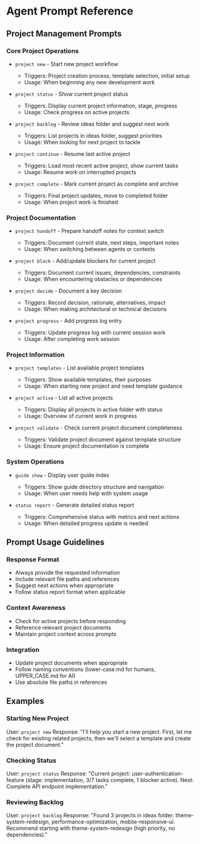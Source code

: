 # Agent Prompt Reference

## Project Management Prompts

### Core Project Operations
- `project new` - Start new project workflow
  - Triggers: Project creation process, template selection, initial setup
  - Usage: When beginning any new development work

- `project status` - Show current project status
  - Triggers: Display current project information, stage, progress
  - Usage: Check progress on active projects

- `project backlog` - Review ideas folder and suggest next work
  - Triggers: List projects in ideas folder, suggest priorities
  - Usage: When looking for next project to tackle

- `project continue` - Resume last active project
  - Triggers: Load most recent active project, show current tasks
  - Usage: Resume work on interrupted projects

- `project complete` - Mark current project as complete and archive
  - Triggers: Final project updates, move to completed folder
  - Usage: When project work is finished

### Project Documentation
- `project handoff` - Prepare handoff notes for context switch
  - Triggers: Document current state, next steps, important notes
  - Usage: When switching between agents or contexts

- `project block` - Add/update blockers for current project
  - Triggers: Document current issues, dependencies, constraints
  - Usage: When encountering obstacles or dependencies

- `project decide` - Document a key decision
  - Triggers: Record decision, rationale, alternatives, impact
  - Usage: When making architectural or technical decisions

- `project progress` - Add progress log entry
  - Triggers: Update progress log with current session work
  - Usage: After completing work session

### Project Information
- `project templates` - List available project templates
  - Triggers: Show available templates, their purposes
  - Usage: When starting new project and need template guidance

- `project active` - List all active projects
  - Triggers: Display all projects in active folder with status
  - Usage: Overview of current work in progress

- `project validate` - Check current project document completeness
  - Triggers: Validate project document against template structure
  - Usage: Ensure project documentation is complete

### System Operations
- `guide show` - Display user guide index
  - Triggers: Show guide directory structure and navigation
  - Usage: When user needs help with system usage

- `status report` - Generate detailed status report
  - Triggers: Comprehensive status with metrics and next actions
  - Usage: When detailed progress update is needed

## Prompt Usage Guidelines

### Response Format
- Always provide the requested information
- Include relevant file paths and references
- Suggest next actions when appropriate
- Follow status report format when applicable

### Context Awareness
- Check for active projects before responding
- Reference relevant project documents
- Maintain project context across prompts

### Integration
- Update project documents when appropriate
- Follow naming conventions (lower-case.md for humans, UPPER_CASE.md for AI)
- Use absolute file paths in references

## Examples

### Starting New Project
User: `project new`
Response: "I'll help you start a new project. First, let me check for existing related projects, then we'll select a template and create the project document."

### Checking Status
User: `project status`
Response: "Current project: user-authentication-feature (stage: implementation, 3/7 tasks complete, 1 blocker active). Next: Complete API endpoint implementation."

### Reviewing Backlog
User: `project backlog`
Response: "Found 3 projects in ideas folder: theme-system-redesign, performance-optimization, mobile-responsive-ui. Recommend starting with theme-system-redesign (high priority, no dependencies)."
